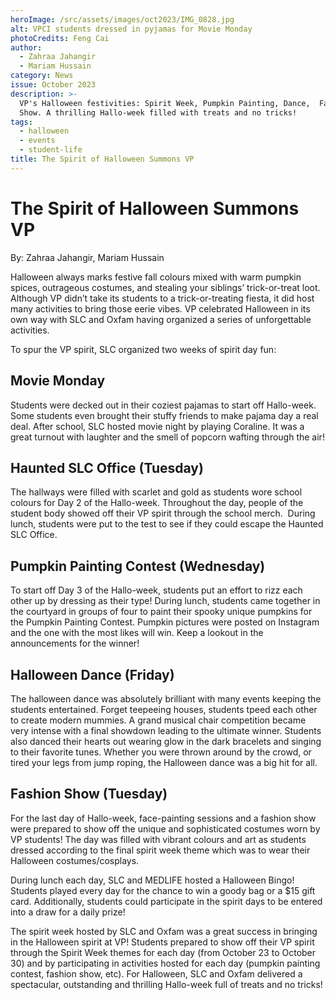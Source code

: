 ```yaml
---
heroImage: /src/assets/images/oct2023/IMG_0828.jpg
alt: VPCI students dressed in pyjamas for Movie Monday
photoCredits: Feng Cai
author:
  - Zahraa Jahangir
  - Mariam Hussain
category: News
issue: October 2023
description: >-
  VP's Halloween festivities: Spirit Week, Pumpkin Painting, Dance,  Fashion
  Show. A thrilling Hallo-week filled with treats and no tricks!
tags:
  - halloween
  - events
  - student-life
title: The Spirit of Halloween Summons VP
---
```


# The Spirit of Halloween Summons VP

By: Zahraa Jahangir, Mariam Hussain

Halloween always marks festive fall colours mixed with warm pumpkin spices, outrageous costumes, and stealing your siblings’ trick-or-treat loot. Although VP didn’t take its students to a trick-or-treating fiesta, it did host many activities to bring those eerie vibes. VP celebrated Halloween in its own way with SLC and Oxfam having organized a series of unforgettable activities.

To spur the VP spirit, SLC organized two weeks of spirit day fun:

## Movie Monday

Students were decked out in their coziest pajamas to start off Hallo-week. Some students even brought their stuffy friends to make pajama day a real deal. After school, SLC hosted movie night by playing Coraline. It was a great turnout with laughter and the smell of popcorn wafting through the air!

## Haunted SLC Office (Tuesday)

The hallways were filled with scarlet and gold as students wore school colours for Day 2 of the Hallo-week. Throughout the day, people of the student body showed off their VP spirit through the school merch.  During lunch, students were put to the test to see if they could escape the Haunted SLC Office.

## Pumpkin Painting Contest (Wednesday)

To start off Day 3 of the Hallo-week, students put an effort to rizz each other up by dressing as their type! During lunch, students came together in the courtyard in groups of four to paint their spooky unique pumpkins for the Pumpkin Painting Contest. Pumpkin pictures were posted on Instagram and the one with the most likes will win. Keep a lookout in the announcements for the winner!

## Halloween Dance (Friday)

The halloween dance was absolutely brilliant with many events keeping the students entertained. Forget teepeeing houses, students tpeed each other to create modern mummies. A grand musical chair competition became very intense with a final showdown leading to the ultimate winner. Students also danced their hearts out wearing glow in the dark bracelets and singing to their favorite tunes. Whether you were thrown around by the crowd, or tired your legs from jump roping, the Halloween dance was a big hit for all.

## Fashion Show (Tuesday)

For the last day of Hallo-week, face-painting sessions and a fashion show were prepared to show off the unique and sophisticated costumes worn by VP students! The day was filled with vibrant colours and art as students dressed according to the final spirit week theme which was to wear their Halloween costumes/cosplays.

During lunch each day, SLC and MEDLIFE hosted a Halloween Bingo! Students played every day for the chance to win a goody bag or a $15 gift card. Additionally, students could participate in the spirit days to be entered into a draw for a daily prize!

The spirit week hosted by SLC and Oxfam was a great success in bringing in the Halloween spirit at VP! Students prepared to show off their VP spirit through the Spirit Week themes for each day (from October 23 to October 30) and by participating in activities hosted for each day (pumpkin painting contest, fashion show, etc). For Halloween, SLC and Oxfam delivered a spectacular, outstanding and thrilling Hallo-week full of treats and no tricks!

